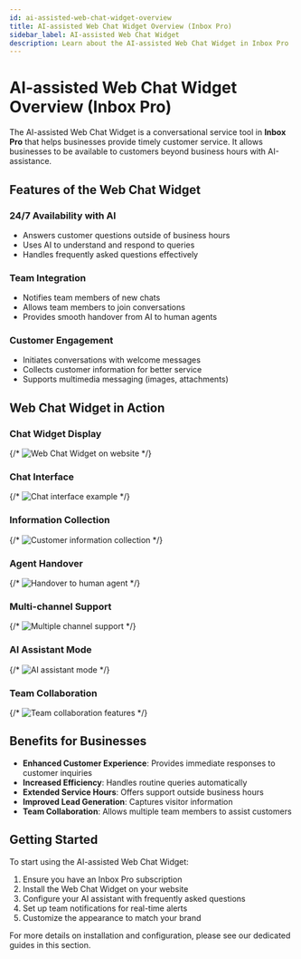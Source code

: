 ```yaml
---
id: ai-assisted-web-chat-widget-overview
title: AI-assisted Web Chat Widget Overview (Inbox Pro)
sidebar_label: AI-assisted Web Chat Widget
description: Learn about the AI-assisted Web Chat Widget in Inbox Pro
---
```


# AI-assisted Web Chat Widget Overview (Inbox Pro)

The AI-assisted Web Chat Widget is a conversational service tool in **Inbox Pro** that helps businesses provide timely customer service. It allows businesses to be available to customers beyond business hours with AI-assistance.

## Features of the Web Chat Widget

### 24/7 Availability with AI
- Answers customer questions outside of business hours
- Uses AI to understand and respond to queries
- Handles frequently asked questions effectively

### Team Integration
- Notifies team members of new chats
- Allows team members to join conversations
- Provides smooth handover from AI to human agents

### Customer Engagement
- Initiates conversations with welcome messages
- Collects customer information for better service
- Supports multimedia messaging (images, attachments)

## Web Chat Widget in Action

### Chat Widget Display

{/* ![Web Chat Widget on website](/img/business-app/web-chat-widget/23848255339671.jpg) */}

### Chat Interface

{/* ![Chat interface example](/img/business-app/web-chat-widget/23848255349143.jpg) */}

### Information Collection

{/* ![Customer information collection](/img/business-app/web-chat-widget/23848255355287.jpg) */}

### Agent Handover

{/* ![Handover to human agent](/img/business-app/web-chat-widget/23848255363959.jpg) */}

### Multi-channel Support

{/* ![Multiple channel support](/img/business-app/web-chat-widget/23848255381527.jpg) */}

### AI Assistant Mode

{/* ![AI assistant mode](/img/business-app/web-chat-widget/23848255389719.jpg) */}

### Team Collaboration

{/* ![Team collaboration features](/img/business-app/web-chat-widget/23848255397911.jpg) */}

## Benefits for Businesses

- **Enhanced Customer Experience**: Provides immediate responses to customer inquiries
- **Increased Efficiency**: Handles routine queries automatically
- **Extended Service Hours**: Offers support outside business hours
- **Improved Lead Generation**: Captures visitor information
- **Team Collaboration**: Allows multiple team members to assist customers

## Getting Started

To start using the AI-assisted Web Chat Widget:

1. Ensure you have an Inbox Pro subscription
2. Install the Web Chat Widget on your website
3. Configure your AI assistant with frequently asked questions
4. Set up team notifications for real-time alerts
5. Customize the appearance to match your brand

For more details on installation and configuration, please see our dedicated guides in this section.